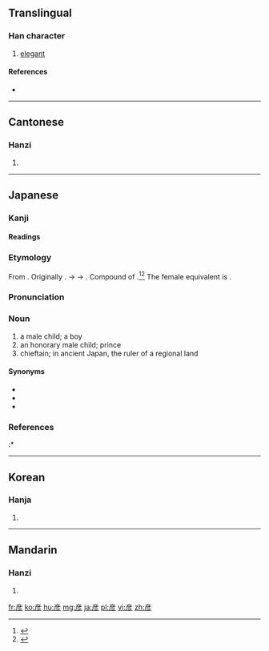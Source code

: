 {{also|彥}}
==Translingual==

===Han character===
{{Han char|rn=59|rad=彡|as=06|sn=9|four=|canj=YHHHH|ids=⿸产彡}}

# [[elegant]]

====References====
* {{Han ref|kx=0363.131|dkj=09981|hdz=20854.090|uh=5F66|ud=24422}}

----

==Cantonese==

===Hanzi===
{{yue-hanzi|jyut=jin6|y=yin6|tra=彥}}

# {{defn|lang=yue|sort=彡06}}

----

==Japanese==

===Kanji===
{{ja-kanji|grade=n|rs=彡06}}

====Readings====
{{ja-readings
|goon=[[げん]] (gen)
|kanon=[[げん]] (gen)
|kun=[[ひこ]] (hiko)
}}

===Etymology===
{{ja-kanjitab|ひこ|yomi=k}}
From {{etyl|ojp|ja|sort=ひこ}}. Originally {{IPAchar|/pi<sub>1</sub>ko<sub>1</sub>/}}. {{IPAchar|*[piko]}} → {{IPAchar|[ɸiko]}} → {{IPAchar|[hiko]}}. Compound of {{compound|lang=ja|sort=ひこ|日|tr1=hi|t1=sun|子|tr2=ko|t2=child; boy}}.<ref name="KDJ">{{R:Kokugo Dai Jiten}}</ref><ref name="DJR">{{R:Daijirin}}</ref> The female equivalent is {{m|ja|姫|tr=hime}}.

===Pronunciation===
{{ja-pron|yomi=k|ひこ|acc=2|acc_ref=DJR|acc2=0|acc2_ref=DJR}}

===Noun===
{{ja-noun|ひこ}}

# a male child; a boy
# an honorary male child; prince
# chieftain; in ancient Japan, the ruler of a regional land

====Synonyms====
* {{ja-r|王子|おうこ}}
* {{ja-r|王|おう}}
* {{ja-r|若君|わかぎみ}}

===References===
<references/>
:* {{reference-book
|last=Ishihara
|first=Michihiro
|authorlink=
|coauthors=
|title=Shintei Gishi Wajinden: Chūgoku Seishi Nihonden (1)
|origyear=c. 3rd century
|date=1985-05-16
|pages=p. 105-106
|publisher=Iwanami Shoten
|location=Tōkyō
|language=Japanese
|id=ISBN 4-00-334011-6
}}

----

==Korean==

===Hanja===
{{ko-hanja|hangeul=언|eumhun=|rv=eon|mr=ŏn|y=en}}

# {{defn|lang=ko|sort=彡06}}

----

==Mandarin==

===Hanzi===
{{cmn-hanzi|tra=彥|pin=[[yàn]] ([[yan4]])|wg=yen<sup>4</sup>}}

# {{defn|lang=cmn|sort=彡06}}

[[fr:彦]]
[[ko:彦]]
[[hu:彦]]
[[mg:彦]]
[[ja:彦]]
[[pl:彦]]
[[vi:彦]]
[[zh:彦]]
